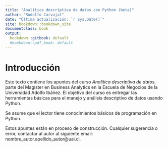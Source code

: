 ```yaml
---
title: "Analítica descriptiva de datos con Python (beta)"
author: "Rodolfo Carvajal"
date: "Última actualización: `r Sys.Date()`"
site: bookdown::bookdown_site
documentclass: book
output:
  bookdown::gitbook: default
  #bookdown::pdf_book: default
---
```


# Introducción {-}

<!-- <img src="figs/R4RCD.png" width="250" align="right" alt="Cover image" /> -->

Este texto contiene los apuntes del curso *Analítica descriptiva de datos*, parte del Magíster en Business Analytics en la Escuela de Negocios de la Universidad Adolfo Ibáñez. El objetivo del curso es entregar las herramientas básicas para el manejo y análisis descriptivo de datos usando Python.

Se asume que el lector tiene conocimientos básicos de programación en Python.

Estos apuntes están en proceso de construcción. Cualquier sugerencia o error, contactar al autor al siguiente email: nombre_autor.apellido_autor@uai.cl.
